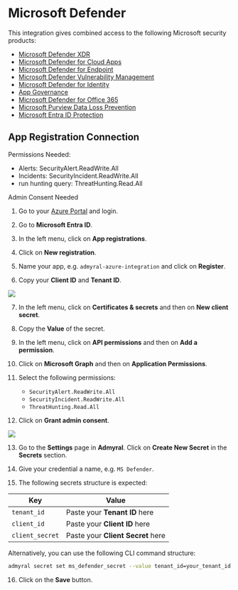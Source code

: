 # Microsoft Defender

This integration gives combined access to the following Microsoft security products:

-   [Microsoft Defender XDR](https://learn.microsoft.com/en-us/defender-xdr/investigate-alerts)
-   [Microsoft Defender for Cloud Apps](https://learn.microsoft.com/en-us/defender-cloud-apps/what-is-defender-for-cloud-apps)
-   [Microsoft Defender for Endpoint](https://learn.microsoft.com/en-us/defender-endpoint/microsoft-defender-endpoint)
-   [Microsoft Defender Vulnerability Management](https://learn.microsoft.com/en-us/defender-vulnerability-management/defender-vulnerability-management)
-   [Microsoft Defender for Identity](https://learn.microsoft.com/en-us/defender-for-identity/alerts-overview)
-   [App Governance](https://learn.microsoft.com/en-us/defender-cloud-apps/app-governance-manage-app-governance)
-   [Microsoft Defender for Office 365](https://learn.microsoft.com/en-us/defender-office-365/mdo-about?view=o365-worldwide&preserve-view=true)
-   [Microsoft Purview Data Loss Prevention](https://learn.microsoft.com/en-us/purview/dlp-learn-about-dlp?view=o365-worldwide&preserve-view=true)
-   [Microsoft Entra ID Protection](https://learn.microsoft.com/en-us/entra/id-protection/overview-identity-protection)

## App Registration Connection

Permissions Needed:

-   Alerts: SecurityAlert.ReadWrite.All
-   Incidents: SecurityIncident.ReadWrite.All
-   run hunting query: ThreatHunting.Read.All

Admin Consent Needed

1. Go to your [Azure Portal](https://portal.azure.com/) and login.

2. Go to **Microsoft Entra ID**.

3. In the left menu, click on **App registrations**.

4. Click on **New registration**.

5. Name your app, e.g. `admyral-azure-integration` and click on **Register**.

6. Copy your **Client ID** and **Tenant ID**.

<img src="/ms_defender_for_cloud1.png" />

7. In the left menu, click on **Certificates & secrets** and then on **New client secret**.

8. Copy the **Value** of the secret.

9. In the left menu, click on **API permissions** and then on **Add a permission**.

10. Click on **Microsoft Graph** and then on **Application Permissions**.

11. Select the following permissions:

    - `SecurityAlert.ReadWrite.All`
    - `SecurityIncident.ReadWrite.All`
    - `ThreatHunting.Read.All`

12. Click on **Grant admin consent**.

<img src="/ms_defender_admin_consent.png" />

13. Go to the **Settings** page in **Admyral**. Click on **Create New Secret** in the **Secrets** section.

14. Give your credential a name, e.g. `MS Defender`.

15. The following secrets structure is expected:

| Key             | Value                             |
| --------------- | --------------------------------- |
| `tenant_id`     | Paste your **Tenant ID** here     |
| `client_id`     | Paste your **Client ID** here     |
| `client_secret` | Paste your **Client Secret** here |

Alternatively, you can use the following CLI command structure:

```bash
admyral secret set ms_defender_secret --value tenant_id=your_tenant_id --value client_id=your_client_id --value client_secret=your_client_secret
```

16. Click on the **Save** button.
